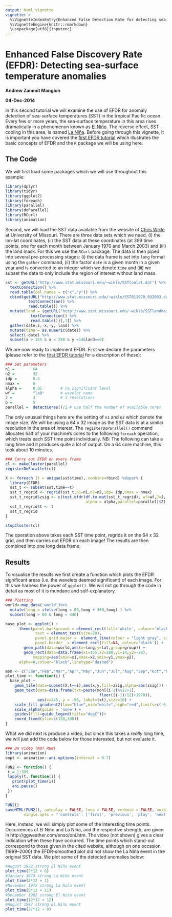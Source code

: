 ```yaml
---
output: html_vignette
vignette: >
  %\VignetteIndexEntry{Enhanced False Detection Rate for detecting sea-surface temperature anomalies}
  %\VignetteEngine{knitr::rmarkdown}
  \usepackage[utf8]{inputenc}
---
```


Enhanced False Discovery Rate (EFDR): Detecting sea-surface temperature anomalies
===================
**Andrew Zammit Mangion**

**04-Dec-2014**

In this second tutorial we will examine the use of EFDR for anomaly detection of sea-surface temperatures (SST) in the tropical Pacific ocean. Every few or more years, the sea-surface temperature in this area rises dramatically in a phenomenon known as [El Niño](http://en.wikipedia.org/wiki/El_Ni%C3%B1o). The reverse effect, SST cooling in this area, is named [La Niña](http://en.wikipedia.org/wiki/La_Ni%C3%B1a).  Before going through this vignette, it is important you have covered the [first EFDR tutorial](http://htmlpreview.github.io/?https://github.com/andrewzm/EFDR/blob/master/vignettes/EFDR.html) which illustrates the basic concepts of EFDR and the `R` package we will be using here.

## The Code


We will first load some packages which we will use throughout this example:

```r
library(dplyr)
library(tidyr)
library(ggplot2)
library(foreach)
library(parallel)
library(doParallel)
library(RCurl)
library(animation)
```

Second, we will load the SST data available from the website of [Chris Wikle](http://www.stat.missouri.edu/~wikle/datasets.html) at University of Missouri. There are three data sets which we need, (i) the lon-lat coordinates, (ii) the SST data at these coordinates (at 399 time points, one for each month between January 1970 and March 2003) and (iii) the land mask. For this we use the `RCurl` package. The data is then piped into several pre-processing stages: (i) the data frame is set into `long` format using the `gather` command, (ii) the factor `date` is a given month in a given year and is converted to an integer which we denote `time` and (iii) we subset the data to only include the region of interest without land mass.

```r
sst <- getURL("http://www.stat.missouri.edu/~wikle/SSTlonlat.dat") %>%
  textConnection() %>%
  read.table(col.names = c("x","y")) %>%
  cbind(getURL("http://www.stat.missouri.edu/~wikle/SST011970_032003.dat") %>%
          textConnection() %>%
          read.table()) %>%
  mutate(land = (getURL("http://www.stat.missouri.edu/~wikle/SSTlandmask.dat") %>%
           textConnection() %>%
           read.table())[,1]) %>% 
  gather(date,z,-x,-y,-land) %>%
  mutate(time = as.numeric(date)) %>%
  select(-date) %>%
  subset(x > 155 & x < 280 & y <14&land==0)
```

We are now ready to implement EFDR. First we declare the parameters (please refer to the [first EFDR tutorial](http://htmlpreview.github.io/?https://github.com/andrewzm/EFDR/blob/master/vignettes/EFDR.html) for a description of these):

```r
### Set parameters
n1 =        64
n2 =        32
idp =       0.5
nmax =      6
alpha =     0.05        # 5% significant level
wf =        "la8"       # wavelet name
J =         3           # 3 resolutions
b =         5     
parallel =  detectCores()/2 # use half the number of available cores
```

The only unusual things here are the setting of `n1` and `n2` which denote the image size. We will be using a 64 x 32 image as the SST data is at a similar resolution in the area of interest. The `registerDoParallel()` command allocates half of your machine's cores to the following `foreach` operation, which treats each SST time point individually. NB: The following can take a long time and it produces quite a lot of output. On a 64 core machine, this took about 10 minutes.

```r
### Carry out EFDR on every frame
cl <- makeCluster(parallel)
registerDoParallel(cl)

X <- foreach (t = unique(sst$time),.combine=rbind) %dopar% {
  library(EFDR)
  sst_t <- subset(sst,time==t)
  sst_t_regrid <- regrid(sst_t,n1=n1,n2=n2,idp= idp,nmax = nmax)
  sst_t_regrid$zsig <- c(test.efdr(df.to.mat(sst_t_regrid), wf=wf,J=J, 
                                   alpha = alpha,parallel=parallel)$Z)
  sst_t_regrid$t <- t
  sst_t_regrid
}

stopCluster(cl)
```

The operation above takes each SST time point, regrids it on the 64 x 32 grid, and then carries out EFDR on each image! The results are then combined into one long data frame. 

## Results

To visualise the results we first create a function which plots the EFDR significant areas (i.e. the wavelets deemed significant) of each image. For this we harness the power of `ggplot()`. We will not go through the code in detail as most of it is mundane and self-explanatory.

```r
### Plotting
world<-map_data('world')%>%
  mutate(long = ifelse(long < 80,long + 360,long) ) %>%
  subset(long > 80 & long < 340)

base_plot <- ggplot() + 
	  theme(panel.background = element_rect(fill='white', colour='black'),
             text = element_text(size=20),
             panel.grid.major =  element_line(colour = "light gray", size = 0.05),
             panel.border  = element_rect(fill=NA, colour='black')) + 
		geom_path(data=world,aes(x=long,y=lat,group=group)) +
		geom_rect(data=data.frame(x1=155,x2=280,y1=14,y2=-29),
			mapping=aes(xmin=x1,xmax=x2,ymin=y1,ymax=y2),
      alpha=0,colour="black",linetype="dashed")

mon <- c("Jan","Feb","Mar","Apr","May","Jun","Jul","Aug","Sep","Oct","Nov","Dec")
plot_time <- function(i) {
  base_plot + 
    geom_tile(data=subset(X,t==i),aes(x,y,fill=zsig,alpha=abs(zsig))) + 
    geom_text(data=data.frame(txt=paste(mon[(i-1)%%12+1],
                                         floor((i-1)/12)+1970)),
              aes(x=245, y = -50, label=txt),size=10) +
    scale_fill_gradient2(low="blue",mid="white",high="red",limits=c(-6,6)) +
    scale_alpha(guide = 'none') +
    guides(fill=guide_legend(title="degC"))+
    coord_fixed(xlim=c(120,300))   
}
```

What we did next is produce a video, but since this takes a *really* long time, we will just add the code below for those interested, but not evaluate it.

```r
### Do video (NOT RUN)
library(animation)
oopt <- animation::ani.options(interval = 0.7)

FUN2 <- function() {
 t = 1:399
 lapply(t, function(i) {
   print(plot_time(i))
   ani.pause()
 })
}

FUN2()
saveHTML(FUN2(), autoplay = FALSE, loop = FALSE, verbose = FALSE, outdir = ".",
        single.opts = "'controls': ['first', 'previous', 'play', 'next', 'last', 'loop', 'speed'], 'delayMin': 0")
```

Here, instead, we will simply plot some of the interesting time points. Occurrences of El Niño and La Niña, and the respective strength, are given in http://ggweather.com/enso/oni.htm. The video (not shown) gives a clear indication when these have occurred. The time points which stand-out correspond to those given in the cited website, although on one occasion (1999--2000) the EFDR-smoothed plot did not show the La Niña event in the original SST data. We plot some of the detected anomalies below:

```r
#August 1972 strong El Niño event
plot_time(2*12 + 8)
#January 1974 strong La Niña event
plot_time(4*12 + 1)
#November 1975 strong La Niña event
plot_time(5*12 + 11)
#December 1982 strong El Niño event
plot_time(12*12 + 12)
#August 1997 strong El Niño event
plot_time(27*12 + 8)
```
